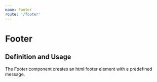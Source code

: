```yaml
---
name: Footer
route: '/footer'
---
```



# Footer

## Definition and Usage
The Footer component creates an html footer element with a predefined message.


<Playground>
<Footer />

</Playground>
